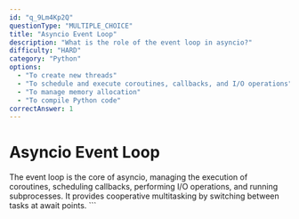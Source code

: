 ```yaml
---
id: "q_9Lm4Kp2Q"
questionType: "MULTIPLE_CHOICE"
title: "Asyncio Event Loop"
description: "What is the role of the event loop in asyncio?"
difficulty: "HARD"
category: "Python"
options:
  - "To create new threads"
  - "To schedule and execute coroutines, callbacks, and I/O operations"
  - "To manage memory allocation"
  - "To compile Python code"
correctAnswer: 1
---
```


# Asyncio Event Loop

The event loop is the core of asyncio, managing the execution of coroutines, scheduling callbacks, performing I/O operations, and running subprocesses. It provides cooperative multitasking by switching between tasks at await points.
\`\`\`
